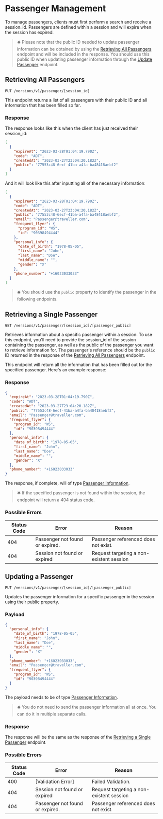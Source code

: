 # Passenger Management

To manage passengers, clients must first perform a search and receive a session_id. Passengers are defined within a session and will expire when the session has expired.

> 🛎 Please note that the public ID needed to update passenger information can be obtained by using the [Retrieving All Passengers](#retrieving-all-passengers) endpoint and will be included in the response. You should use this public ID when updating passenger information through the [Update Passenger](#updating-a-passenger) endpoint.

## Retrieving All Passengers

`PUT /versions/v1/passenger/[session_id]`

This endpoint returns a list of all passengers with their public ID and all information that has been filled so far.

### Response

The response looks like this when the client has just received their session_id:

```json copy
[
  {
    "expireAt": "2023-03-28T01:04:19.790Z",
    "code": "ADT",
    "createdAt": "2023-03-27T23:04:20.182Z",
    "public": "77553c48-6ecf-41ba-a4fa-ba48418aebf2"
  }
]
```

And it will look like this after inputting all of the necessary information:

```json
[
  {
    "expireAt": "2023-03-28T01:04:19.790Z",
    "code": "ADT",
    "createdAt": "2023-03-27T23:04:20.182Z",
    "public": "77553c48-6ecf-41ba-a4fa-ba48418aebf2",
    "email": "Passenger@traveller.com",
    "frequent_flyer": {
      "program_id": "WS",
      "id": "90398494444"
    },
    "personal_info": {
      "date_of_birth": "1978-05-05",
      "first_name": "John",
      "last_name": "Doe",
      "middle_name": "",
      "gender": "X"
    },
    "phone_number": "+16023033033"
  }
]
```

> 🛎 You should use the `public` property to identify the passenger in the following endpoints.

## Retrieving a Single Passenger

`GET /versions/v1/passenger/[session_id]/[passenger_public]`

Retrieves information about a specific passenger within a session. To use this endpoint, you'll need to provide the session_id of the session containing the passenger, as well as the public of the passenger you want to retrieve information for. The passenger's reference should be the `public` ID returned in the response of the [Retrieving All Passengers](#retrieving-all-passengers) endpoint.

This endpoint will return all the information that has been filled out for the specified passenger. Here's an example response:

### Response

```json copy
{
  "expireAt": "2023-03-28T01:04:19.790Z",
  "code": "ADT",
  "createdAt": "2023-03-27T23:04:20.182Z",
  "public": "77553c48-6ecf-41ba-a4fa-ba48418aebf2",
  "email": "Passenger@traveller.com",
  "frequent_flyer": {
    "program_id": "WS",
    "id": "90398494444"
  },
  "personal_info": {
    "date_of_birth": "1978-05-05",
    "first_name": "John",
    "last_name": "Doe",
    "middle_name": "",
    "gender": "X"
  },
  "phone_number": "+16023033033"
}
```

The response, if complete, will of type [Passenger Information](/versions/v1/glossary#passenger-information).

> 🛎 If the specified passenger is not found within the session, the endpoint will return a 404 status code.

### Possible Errors

| Status Code | Error | Reason |
|---|---|---|
| 404 | Passenger not found or expired. | Passenger referenced does not exist. |
| 404 | Session not found or expired | Request targeting a non-existent session |

## Updating a Passenger

`PUT /versions/v1/passenger/[session_id]/[passenger_public]`

Updates the passenger information for a specific passenger in the session using their public property.

### Payload

```json
{
  "personal_info": {
    "date_of_birth": "1978-05-05",
    "first_name": "John",
    "last_name": "Doe",
    "middle_name": "",
    "gender": "X"
  },
  "phone_number": "+16023033033",
  "email": "Passenger@traveller.com",
  "frequent_flyer": {
    "program_id": "WS",
    "id": "90398494444"
  }
}
```

The payload needs to be of type [Passenger Information](/versions/v1/glossary#passenger-information).

> 🛎 You do not need to send the passenger information all at once. You can do it in multiple separate calls.

### Response

The response will be the same as the response of the [Retrieving a Single Passenger](#retrieving-a-single-passenger) endpoint.

### Possible Errors

| Status Code | Error | Reason |
|---|---|---|
| 400 | [Validation Error] | Failed Validation. |
| 404 | Session not found or expired | Request targeting a non-existent session |
| 404 | Passenger not found or expired. | Passenger referenced does not exist. |
